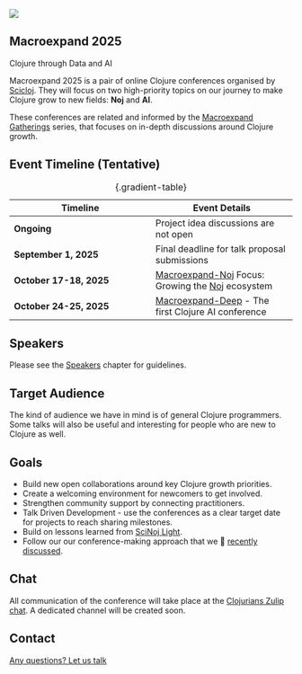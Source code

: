 <div class="main-page">

::: {.conf-intro}
::: {.conf-intro__scicloj-logo}
![](images/sci-cloj-logo-transparent.svg){fig-alt="Scicloj logo"}
:::

::: {.conf-intro__title-wrppaer}
# Macroexpand 2025 {class="conf-intro__title"}

::: {.conf-intro__subtitle} 
Clojure through Data and AI 
:::
:::
:::

<div class="conf-intro__description">
Macroexpand 2025 is a pair of online Clojure conferences organised by [Scicloj](https://scicloj.github.io/). They will focus on two high-priority topics on our journey to make Clojure grow to new fields: **Noj** and **AI**.

These conferences are related and informed by the [Macroexpand Gatherings](https://scicloj.github.io/docs/community/groups/macroexpand/) series, that focuses on in-depth discussions around Clojure growth.
</div>

## Event Timeline (Tentative)

|**Timeline**|**Event Details**|
|-|-|
|**Ongoing**|Project idea discussions are not open|
|**September 1, 2025**|Final deadline for talk proposal submissions|
|**October 17-18, 2025**|[Macroexpand-Noj](./macroexpand-noj.html) Focus: Growing the [Noj](https://scicloj.github.io/noj/) ecosystem|
|**October 24-25, 2025**|[Macroexpand-Deep](./macroexpand-deep.html) - The first Clojure AI conference| 
: {.gradient-table}

## Speakers
Please see the [Speakers](./speakers.html) chapter for guidelines.

## Target Audience
The kind of audience we have in mind is of general Clojure programmers. Some talks will also be useful and interesting for people who are new to Clojure as well.

## Goals
* Build new open collaborations around key Clojure growth priorities.
* Create a welcoming environment for newcomers to get involved.
* Strengthen community support by connecting practitioners.
* Talk Driven Development - use the conferences as a clear target date for projects to reach sharing milestones.
* Build on lessons learned from [SciNoj Light](https://scicloj.github.io/scinoj-light-1/).
* Follow our our conference-making approach that we 🎥 [recently discussed](https://www.youtube.com/watch?v=n6ICeRyXHsI).

## Chat
All communication of the conference will take place at the [Clojurians Zulip chat](https://scicloj.github.io/docs/community/chat/). A dedicated channel will be created soon.

## Contact
[Any questions? Let us talk](https://scicloj.github.io/docs/community/contact/){class="btn btn-gradient" target="_blank"}
</div>